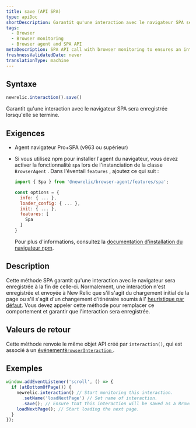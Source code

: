```yaml
---
title: save (API SPA)
type: apiDoc
shortDescription: Garantit qu'une interaction avec le navigateur SPA sera enregistrée lorsqu'elle se termine.
tags:
  - Browser
  - Browser monitoring
  - Browser agent and SPA API
metaDescription: SPA API call with browser monitoring to ensures an interaction will be saved when it ends.
freshnessValidatedDate: never
translationType: machine
---
```


## Syntaxe

```js
newrelic.interaction().save()
```

Garantit qu&apos;une interaction avec le navigateur SPA sera enregistrée lorsqu&apos;elle se termine.

## Exigences

* Agent navigateur Pro+SPA (v963 ou supérieur)

* Si vous utilisez npm pour installer l&apos;agent du navigateur, vous devez activer la fonctionnalité `spa` lors de l&apos;instanciation de la classe `BrowserAgent` . Dans l&apos;éventail `features` , ajoutez ce qui suit :

  ```js
  import { Spa } from '@newrelic/browser-agent/features/spa';

  const options = {
    info: { ... },
    loader_config: { ... },
    init: { ... },
    features: [
      Spa
    ]
  }
  ```

  Pour plus d&apos;informations, consultez la [documentation d&apos;installation du navigateur npm](https://www.npmjs.com/package/@newrelic/browser-agent#new-relic-browser-agent).

## Description

Cette méthode SPA garantit qu&apos;une interaction avec le navigateur sera enregistrée à la fin de celle-ci. Normalement, une interaction n&apos;est enregistrée et envoyée à New Relic que s&apos;il s&apos;agit du chargement initial de la page ou s&apos;il s&apos;agit d&apos;un changement d&apos;itinéraire soumis à l&apos; [heuristique par défaut](/docs/browser/single-page-app-monitoring/use-spa-data/spa-data-collection#browser-interaction). Vous devez appeler cette méthode pour remplacer ce comportement et garantir que l&apos;interaction sera enregistrée.

## Valeurs de retour

Cette méthode renvoie le même objet API créé par `interaction()`, qui est associé à un [événement`BrowserInteraction` ](/docs/insights/explore-data/attributes/browser-default-attributes-insights#browserinteraction-attributes).

## Exemples

```js
window.addEventListener('scroll', () => {
  if (atBottomOfPage()) {
    newrelic.interaction() // Start monitoring this interaction.
      .setName('loadNextPage') // Set name of interaction.
      .save(); // Ensure that this interaction will be saved as a BrowserInteraction event when it ends, even if URL change and DOM modification did not occur.
    loadNextPage(); // Start loading the next page.
  }
});
```